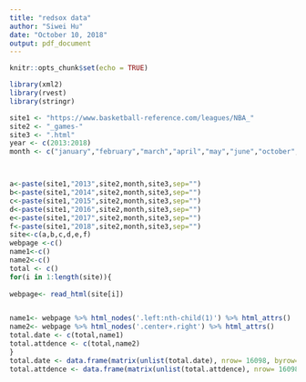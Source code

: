 ```yaml
---
title: "redsox data"
author: "Siwei Hu"
date: "October 10, 2018"
output: pdf_document
---
```


```r
knitr::opts_chunk$set(echo = TRUE)
```

```r
library(xml2)
library(rvest)
library(stringr)

```

```r
site1 <- "https://www.basketball-reference.com/leagues/NBA_"
site2 <- "_games-"
site3 <- ".html"
year <- c(2013:2018)
month <- c("january","february","march","april","may","june","october","november","december")



a<-paste(site1,"2013",site2,month,site3,sep="")
b<-paste(site1,"2014",site2,month,site3,sep="")
c<-paste(site1,"2015",site2,month,site3,sep="")
d<-paste(site1,"2016",site2,month,site3,sep="")
e<-paste(site1,"2017",site2,month,site3,sep="")            
f<-paste(site1,"2018",site2,month,site3,sep="")
site<-c(a,b,c,d,e,f)
webpage <-c()
name1<-c()
name2<-c()
total <- c()
for(i in 1:length(site)){
  
webpage<- read_html(site[i])


name1<- webpage %>% html_nodes('.left:nth-child(1)') %>% html_attrs()
name2<- webpage %>% html_nodes('.center+.right') %>% html_attrs()
total.date <- c(total,name1)
total.attdence <- c(total,name2)
}
total.date <- data.frame(matrix(unlist(total.date), nrow= 16098, byrow=T))
total.attdence <- data.frame(matrix(unlist(total.attdence), nrow= 16098, byrow=T))
```


